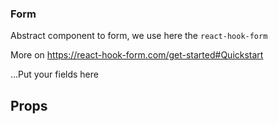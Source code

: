 
<Meta title="Atoms|Forms" component={Form} />

### Form

Abstract component to form, we use here the `react-hook-form`

More on https://react-hook-form.com/get-started#Quickstart

<Preview>
  <Story name="Form">
    <Grid columns={1}>
      <Form>...Put your fields here</Form>
    </Grid>
  </Story>
</Preview>

## Props

<Props of={Form} />
